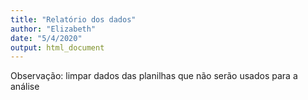 ```yaml
---
title: "Relatório dos dados"
author: "Elizabeth"
date: "5/4/2020"
output: html_document
---
```




Observação: limpar dados das planilhas que não serão usados para a análise  
